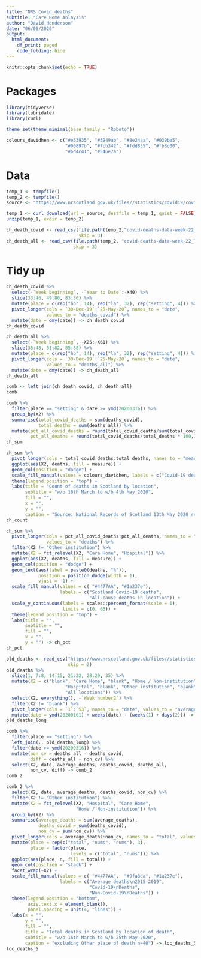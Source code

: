 ```yaml
---
title: "NRS Covid_deaths"
subtitle: "Care Home Anlaysis"
author: "David Henderson"
date: "06/06/2020"
output: 
  html_document:
    df_print: paged
    code_folding: hide
---
```


```r
knitr::opts_chunk$set(echo = TRUE)
```

# Packages

```r
library(tidyverse)
library(lubridate)
library(curl)

theme_set(theme_minimal(base_family = "Roboto"))

colours_davidhen <- c("#e53935", "#3949ab", "#8e24aa", "#039be5",
                      "#00897b", "#7cb342", "#fdd835", "#fb8c00",
                      "#6d4c41", "#546e7a")
```



# Data

```r
temp_1 <- tempfile()
temp_2 <- tempfile()
source <- "https://www.nrscotland.gov.uk/files//statistics/covid19/covid-deaths-data-week-22.zip"

temp_1 <- curl_download(url = source, destfile = temp_1, quiet = FALSE)
unzip(temp_1, exdir = temp_2)

ch_death_covid <- read_csv(file.path(temp_2,"covid-deaths-data-week-22_Table 1 - COVID deaths.csv"),
                           skip = 3)
ch_death_all <- read_csv(file.path(temp_2, "covid-deaths-data-week-22_Table 2 - All deaths.csv"),
                         skip = 3)
```

# Tidy up

```r
ch_death_covid %>% 
  select(-`Week beginning`, -`Year to Date`:-X40) %>% 
  slice(33:46, 49:80, 83:86) %>% 
  mutate(place = c(rep("hb", 14), rep("la", 32), rep("setting", 4))) %>% 
  pivot_longer(cols = `30-Dec-19`:`25-May-20`, names_to = "date",
               values_to = "deaths_covid") %>% 
  mutate(date = dmy(date)) -> ch_death_covid
ch_death_covid
```

```r
ch_death_all %>% 
  select(-`Week beginning`, -X25:-X61) %>% 
  slice(35:48, 51:82, 85:88) %>% 
  mutate(place = c(rep("hb", 14), rep("la", 32), rep("setting", 4))) %>% 
  pivot_longer(cols = `30-Dec-19`:`25-May-20`, names_to = "date",
               values_to = "deaths_all") %>% 
  mutate(date = dmy(date)) -> ch_death_all
ch_death_all
```

```r
comb <- left_join(ch_death_covid, ch_death_all)
comb
```



```r
comb %>% 
  filter(place == "setting" & date >= ymd(20200316)) %>% 
  group_by(X2) %>% 
  summarise(total_covid_deaths = sum(deaths_covid),
            total_deaths = sum(deaths_all)) %>% 
  mutate(pct_all_covid_deaths = round(total_covid_deaths/sum(total_covid_deaths) * 100,1),
         pct_all_deaths = round(total_covid_deaths/total_deaths * 100,1)) -> ch_sum
ch_sum
```

```r
ch_sum %>% 
  pivot_longer(cols = total_covid_deaths:total_deaths, names_to = "measure", values_to = "deaths") %>% 
  ggplot(aes(X2, deaths, fill = measure)) +
  geom_col(position = "dodge") +
  scale_fill_manual(values = colours_davidhen, labels = c("Covid-19 deaths", "All deaths")) +
  theme(legend.position = "top") +
  labs(title = "Count of deaths in Scotland by location",
       subtitle = "w/b 16th March to w/b 4th May 2020",
       fill = "",
       x = "",
       y = "",
       caption = "Source: National Records of Scotland 13th May 2020 release") -> ch_count
ch_count
```

```r
ch_sum %>% 
  pivot_longer(cols = pct_all_covid_deaths:pct_all_deaths, names_to = "measure",
               values_to = "deaths") %>% 
  filter(X2 != "Other institution") %>% 
  mutate(X2 = fct_relevel(X2, "Care Home", "Hospital")) %>% 
  ggplot(aes(X2, deaths, fill = measure)) +
  geom_col(position = "dodge") +
  geom_text(aes(label = paste0(deaths, "%")), 
            position = position_dodge(width = 1),
            vjust = -1) +
  scale_fill_manual(values = c( "#4477AA", "#1a237e"), 
                    labels = c("Scotland Covid-19 deaths",
                               "All-cause deaths in location")) +
  scale_y_continuous(labels = scales::percent_format(scale = 1),
                     limits = c(0, 63)) +
  theme(legend.position = "top") +
  labs(title = "",
       subtitle = "",
       fill = "",
       x = "",
       y = "") -> ch_pct
ch_pct
```
```r
old_deaths <- read_csv("https://www.nrscotland.gov.uk/files//statistics/covid19/weekly-deaths-by-location-2015-2019.csv",
                       skip = 2)
old_deaths %>% 
  slice(1, 7:8, 14:15, 21:22, 28:29, 35) %>% 
  mutate(X2 = c("blank", "Care Home", "blank", "Home / Non-institution", "blank",
                      "Hospital", "blank", "Other institution", "blank", 
                      "All locations")) %>% 
  select(X2, everything(), -`Week number2`) %>% 
  filter(X2 != "blank") %>% 
  pivot_longer(cols = `1`:`53`, names_to = "date", values_to = "average_deaths") %>%
  mutate(date = ymd(20200101) + weeks(date) - (weeks(1) + days(2))) -> old_deaths_long
old_deaths_long
```
```r
comb %>% 
  filter(place == "setting") %>% 
  left_join(., old_deaths_long) %>% 
  filter(date >= ymd(20200316)) %>% 
  mutate(non_cv = deaths_all - deaths_covid,
         diff = deaths_all - non_cv) %>% 
  select(X2, date, average_deaths, deaths_covid, deaths_all, 
         non_cv, diff) -> comb_2
comb_2
```


```r
comb_2 %>%
  select(X2, date, average_deaths, deaths_covid, non_cv) %>% 
  filter(X2 != "Other institution") %>%
  mutate(X2 = fct_relevel(X2, "Hospital", "Care Home", 
                          "Home / Non-institution")) %>% 
  group_by(X2) %>% 
  summarise(average_deaths = sum(average_deaths),
            deaths_covid = sum(deaths_covid),
            non_cv = sum(non_cv)) %>% 
  pivot_longer(cols = average_deaths:non_cv, names_to = "total", values_to = "n") %>% 
  mutate(place = rep(c("total", "nums", "nums"), 3),
         place = factor(place,
                        levels = c("total", "nums"))) %>% 
  ggplot(aes(place, n, fill = total)) +
  geom_col(position = "stack") +
  facet_wrap(~X2) +
  scale_fill_manual(values = c( "#4477AA",  "#9fa8da", "#1a237e"),
                    labels = c("Average deaths\n2015-2019",
                               "Covid-19\nDeaths",
                               "Non-Covid-19\nDeaths")) +
  theme(legend.position = "bottom",
        axis.text.x = element_blank(),
        panel.spacing = unit(4, "lines")) +
  labs(x = "",
       y = "",
       fill = "", 
       title = "Total deaths in Scotland by location of death",
       subtitle = "w/b 16th March to w/b 25th May 2020",
       caption = "excluding Other place of death n=40") -> loc_deaths_5
loc_deaths_5
```



